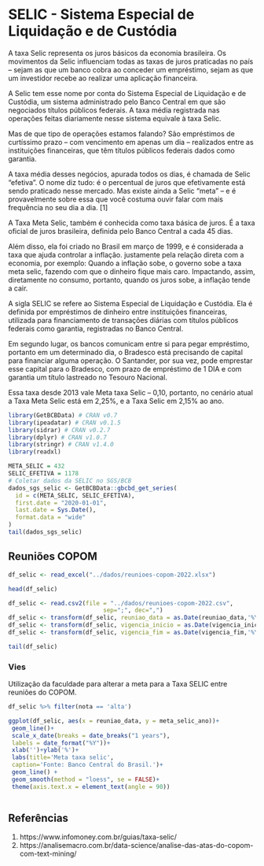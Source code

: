 # SELIC - Sistema Especial de Liquidação e de Custódia

A taxa Selic representa os juros básicos da economia brasileira. Os movimentos da Selic influenciam todas as taxas de juros praticadas no país – sejam as que um banco cobra ao conceder um empréstimo, sejam as que um investidor recebe ao realizar uma aplicação financeira.

A Selic tem esse nome por conta do Sistema Especial de Liquidação e de Custódia, um sistema administrado pelo Banco Central em que são negociados títulos públicos federais. A taxa média registrada nas operações feitas diariamente nesse sistema equivale à taxa Selic.

Mas de que tipo de operações estamos falando? São empréstimos de curtíssimo prazo – com vencimento em apenas um dia – realizados entre as instituições financeiras, que têm títulos públicos federais dados como garantia.

A taxa média desses negócios, apurada todos os dias, é chamada de Selic “efetiva”. O nome diz tudo: é o percentual de juros que efetivamente está sendo praticado nesse mercado. Mas existe ainda a Selic “meta” – e é provavelmente sobre essa que você costuma ouvir falar com mais frequência no seu dia a dia. [1]

A Taxa Meta Selic, também é conhecida como taxa básica de juros. É a taxa oficial de juros brasileira, definida pelo Banco Central a cada 45 dias.

Além disso, ela foi criado no Brasil em março de 1999, e é considerada a taxa que ajuda controlar a inflação. justamente pela relação direta com a economia, por exemplo: Quando a inflação sobe, o governo sobe a taxa meta selic, fazendo com que o dinheiro fique mais caro. Impactando, assim, diretamente no consumo, portanto, quando os juros sobe, a inflação tende a cair.

A sigla SELIC se refere ao Sistema Especial de Liquidação e Custódia. Ela é definida por empréstimos de dinheiro entre instituições financeiras, utilizada para financiamento de transações diárias com títulos públicos federais como garantia, registradas no Banco Central.

Em segundo lugar, os bancos comunicam entre si para pegar empréstimo, portanto em um determinado dia, o Bradesco está precisando de capital para financiar alguma operação. O Santander, por sua vez, pode emprestar esse capital para o Bradesco, com prazo de empréstimo de 1 DIA e com garantia um título lastreado no Tesouro Nacional.

Essa taxa desde 2013 vale Meta taxa Selic – 0,10, portanto, no cenário atual a Taxa Meta Selic está em 2,25%, e a Taxa Selic em 2,15% ao ano.

```r
library(GetBCBData) # CRAN v0.7
library(ipeadatar) # CRAN v0.1.5
library(sidrar) # CRAN v0.2.7 
library(dplyr) # CRAN v1.0.7 
library(stringr) # CRAN v1.4.0
library(readxl)
```


```r
META_SELIC = 432
SELIC_EFETIVA = 1178
# Coletar dados da SELIC no SGS/BCB
dados_sgs_selic <- GetBCBData::gbcbd_get_series(
  id = c(META_SELIC, SELIC_EFETIVA),
  first.date = "2020-01-01",
  last.date = Sys.Date(),
  format.data = "wide"
)
tail(dados_sgs_selic)
```

## Reuniões COPOM

```r
df_selic <- read_excel("../dados/reunioes-copom-2022.xlsx")

head(df_selic)
```

```r
df_selic <- read.csv2(file = "../dados/reunioes-copom-2022.csv",
                           sep=";", dec=",")
df_selic <- transform(df_selic, reuniao_data = as.Date(reuniao_data,'%Y-%m-%d'))
df_selic <- transform(df_selic, vigencia_inicio = as.Date(vigencia_inicio,'%Y-%m-%d'))
df_selic <- transform(df_selic, vigencia_fim = as.Date(vigencia_fim,'%Y-%m-%d'))

tail(df_selic)
```

### Vies

Utilização da faculdade para alterar a meta para a Taxa SELIC entre reuniões do COPOM.

```r
df_selic %>% filter(nota == 'alta')
```
```r
ggplot(df_selic, aes(x = reuniao_data, y = meta_selic_ano))+
 geom_line()+
 scale_x_date(breaks = date_breaks("1 years"),
 labels = date_format("%Y"))+
 xlab('')+ylab('%')+
 labs(title='Meta taxa selic',
 caption='Fonte: Banco Central do Brasil.')+
 geom_line() +
 geom_smooth(method = "loess", se = FALSE)+
 theme(axis.text.x = element_text(angle = 90))
```
```r

```


## Referências

1. https://www.infomoney.com.br/guias/taxa-selic/
2. https://analisemacro.com.br/data-science/analise-das-atas-do-copom-com-text-mining/
